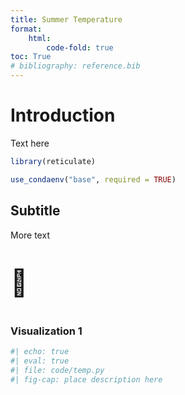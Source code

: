 ```yaml
---
title: Summer Temperature
format: 
    html:
        code-fold: true
toc: True
# bibliography: reference.bib
---
```


# Introduction

Text here

```r
library(reticulate)

use_condaenv("base", required = TRUE)
```

## Subtitle

More text

<p style="font-size: 42px; font-weight: bold;">🥵</p>

### Visualization 1
```python
#| echo: true
#| eval: true 
#| file: code/temp.py
#| fig-cap: place description here
```
